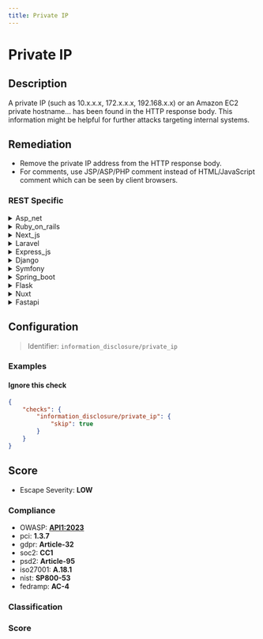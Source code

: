 ```yaml
---
title: Private IP
---
```


# Private IP

## Description

A private IP (such as 10.x.x.x, 172.x.x.x, 192.168.x.x) or an Amazon EC2 private hostname... has been found in the HTTP response body.
This information might be helpful for further attacks targeting internal systems.


## Remediation

* Remove the private IP address from the HTTP response body.
* For comments, use JSP/ASP/PHP comment instead of HTML/JavaScript comment which can be seen by client browsers.



### REST Specific

<details>
    <summary>Asp_net</summary>

Ensure that any sensitive information, including private IP addresses, is not included in the HTTP response body. Review your code to remove any hardcoded IP addresses or hostnames. If internal IPs need to be shared between backend services, use secure methods such as environment variables or configuration files with proper access controls. Additionally, implement proper error handling to prevent leakage of such information in error messages.

</details>

<details>
    <summary>Ruby_on_rails</summary>

In Ruby on Rails, ensure that any sensitive information, including private IP addresses, is not included in the HTTP response body. Use environment variables or Rails secrets to manage internal data and apply filters in your controllers or views to prevent accidental exposure. Additionally, configure your logging to avoid recording private IPs.

</details>

<details>
    <summary>Next_js</summary>

Ensure that server-side code does not include private IP addresses or sensitive hostnames in the HTTP response body. Review and sanitize any data sent to the client in Next.js pages or API routes. Use environment variables for sensitive data and avoid exposing them to the frontend.

</details>

<details>
    <summary>Laravel</summary>

To prevent the exposure of private IP addresses in HTTP responses within a Laravel application, ensure that any debug or error messages are properly sanitized before being sent to the client. Configure your logging settings to exclude sensitive information and use environment variables to manage configuration without hardcoding IP addresses. Additionally, consider implementing middleware that checks responses for private IP addresses and removes or obfuscates them before they reach the client.

</details>

<details>
    <summary>Express_js</summary>

To prevent private IP addresses from being exposed in the HTTP response body within an Express.js application, ensure that any sensitive information is not included in the response object. Use middleware to filter out private IPs from the response or avoid including any dynamic data that could potentially contain private IPs. Additionally, consider implementing a content security policy (CSP) to reduce the risk of information leakage.

</details>

<details>
    <summary>Django</summary>

To prevent the exposure of private IP addresses in the HTTP response body within a Django application, ensure that any templates or views do not include direct references to private IP addresses. Use environment variables or Django settings to manage internal URLs and IP addresses, and avoid hardcoding them in your codebase. Additionally, implement proper access controls and network security measures to restrict unauthorized access to internal resources.

</details>

<details>
    <summary>Symfony</summary>

In the Symfony framework, ensure that any sensitive information, including private IP addresses, is not included in the HTTP response body. Use Symfony's environment variables to manage configuration and avoid hardcoding sensitive data. Implement access controls and filters to prevent exposure of private network details to unauthorized users. Regularly review your code and use Symfony's security features to mitigate the risk of information leakage.

</details>

<details>
    <summary>Spring_boot</summary>

To prevent the exposure of private IP addresses in the HTTP response body within a Spring Boot application, ensure that any sensitive information is not included in the response objects. Use environment-specific configuration files or externalized configuration management to avoid hardcoding IP addresses. Implement proper logging to avoid inadvertently logging private IPs. Additionally, review your application's error handling to ensure that stack traces or error messages containing private IPs are not sent to the client.

</details>

<details>
    <summary>Flask</summary>

To prevent private IP addresses from being exposed in the HTTP response body within a Flask application, ensure that any templates or views do not include sensitive information. Use environment variables or configuration files to manage internal data, and avoid hardcoding IP addresses. Implement proper access controls and output encoding to safeguard against inadvertent data leaks. Additionally, consider using a proxy or firewall to filter outgoing data and monitor for unintentional disclosures.

</details>

<details>
    <summary>Nuxt</summary>

Ensure that server-side code does not include private IP addresses or sensitive hostnames in the HTTP response body. Review and sanitize any data sent to the client in Nuxt.js applications to prevent inadvertent exposure of internal network details.

</details>

<details>
    <summary>Fastapi</summary>

To prevent private IP addresses from being exposed in HTTP response bodies within the FastAPI framework, ensure that any sensitive information is not included in the response models or is explicitly excluded using Pydantic's `exclude` parameter. Additionally, implement middleware to filter out private IPs from responses before they are sent to the client.

</details>

## Configuration

> Identifier: `information_disclosure/private_ip`



### Examples



#### Ignore this check

```json
{
    "checks": {
        "information_disclosure/private_ip": {
            "skip": true
        }
    }
}
```




## Score

- Escape Severity: **<span className="low-severity">LOW</span>**

### Compliance

- OWASP: **[API1:2023](https://github.com/OWASP/API-Security/blob/master/editions/2023/en/0xa1-broken-object-level-authorization.md)**
- pci: **1.3.7**
- gdpr: **Article-32**
- soc2: **CC1**
- psd2: **Article-95**
- iso27001: **A.18.1**
- nist: **SP800-53**
- fedramp: **AC-4**

### Classification






### Score




